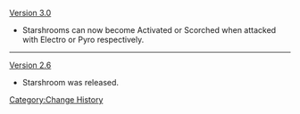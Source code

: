 [[Version 3.0]]
* Starshrooms can now become Activated or Scorched when attacked with Electro or Pyro respectively.
----
[[Version 2.6]]
* Starshroom was released.
<noinclude>[[Category:Change History]]</noinclude>